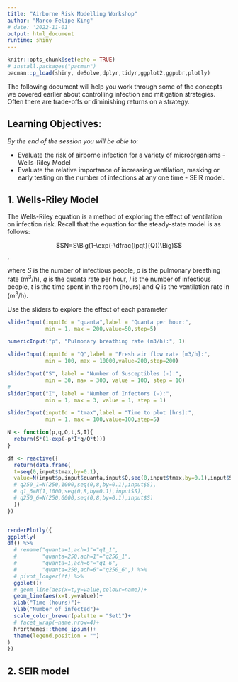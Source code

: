 ```yaml
---
title: "Airborne Risk Modelling Workshop"
author: "Marco-Felipe King"
# date: '2022-11-01'
output: html_document
runtime: shiny
---
```


```r
knitr::opts_chunk$set(echo = TRUE)
# install.packages("pacman")
pacman::p_load(shiny, deSolve,dplyr,tidyr,ggplot2,ggpubr,plotly)

```
The following document will help you work through some of the concepts we covered earlier about controlling infection and mitigation strategies. Often there are trade-offs or diminishing returns on a strategy. 

## Learning Objectives:

*By the end of the session you will be able to:*

- Evaluate the risk of airborne infection for a variety of microorganisms - Wells-Riley Model
- Evaluate the relative importance of increasing ventilation, masking or early testing on the number of infections at any one time - SEIR model.



## 1. Wells-Riley Model

The Wells-Riley equation is a method of exploring the effect of ventilation on infection risk. Recall that the equation for the steady-state model is as follows:

$$N=S\Big(1-\exp(-\dfrac{Ipqt}{Q})\Big)$$,

where $S$ is the number of infectious people, $p$ is the pulmonary breathing rate (m$^3$/h), $q$ is the quanta rate per hour, $I$ is the number of infectious people, $t$ is the time spent in the room (hours) and $Q$ is the ventilation rate in (m$^3$/h).

Use the sliders to explore the effect of each parameter

```r
sliderInput(inputId = "quanta",label = "Quanta per hour:",
            min = 1, max = 200,value=50,step=5)

numericInput("p", "Pulmonary breathing rate (m3/h):", 1)

sliderInput(inputId = "Q",label = "Fresh air flow rate [m3/h]:",
            min = 100, max = 10000,value=200,step=200)

sliderInput("S", label = "Number of Susceptibles (-):",
            min = 30, max = 300, value = 100, step = 10)
# 
sliderInput("I", label = "Number of Infectors (-):",
            min = 1, max = 3, value = 1, step = 1)

sliderInput(inputId = "tmax",label = "Time to plot [hrs]:",
            min = 1, max = 100,value=100,step=5)

```

```r

N <- function(p,q,Q,t,S,I){
  return(S*(1-exp(-p*I*q/Q*t)))
}

df <- reactive({
  return(data.frame(
  t=seq(0,input$tmax,by=0.1),
  value=N(input$p,input$quanta,input$Q,seq(0,input$tmax,by=0.1),input$S,input$I)
  # q250_1=N(250,1000,seq(0,8,by=0.1),input$S),
  # q1_6=N(1,1000,seq(0,8,by=0.1),input$S),
  # q250_6=N(250,6000,seq(0,8,by=0.1),input$S)
  ))
})


renderPlotly({
ggplotly(
df() %>% 
  # rename("quanta=1,ach=1"="q1_1",
  #        "quanta=250,ach=1"="q250_1",
  #        "quanta=1,ach=6"="q1_6",
  #        "quanta=250,ach=6"="q250_6",) %>% 
  # pivot_longer(!t) %>% 
  ggplot()+
  # geom_line(aes(x=t,y=value,colour=name))+
  geom_line(aes(x=t,y=value))+
  xlab("Time (hours)")+
  ylab("Number of infected")+
  scale_color_brewer(palette = "Set1")+
  # facet_wrap(~name,nrow=4)+
  hrbrthemes::theme_ipsum()+
  theme(legend.position = "")  
)
})


```

## 2. SEIR model